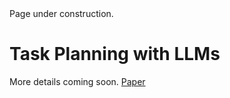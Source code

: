 

<Callout type="warning" emoji="⚠️">
Page under construction.
</Callout>

# Task Planning with LLMs

More details coming soon. [Paper](https://arxiv.org/abs/2310.10645)
